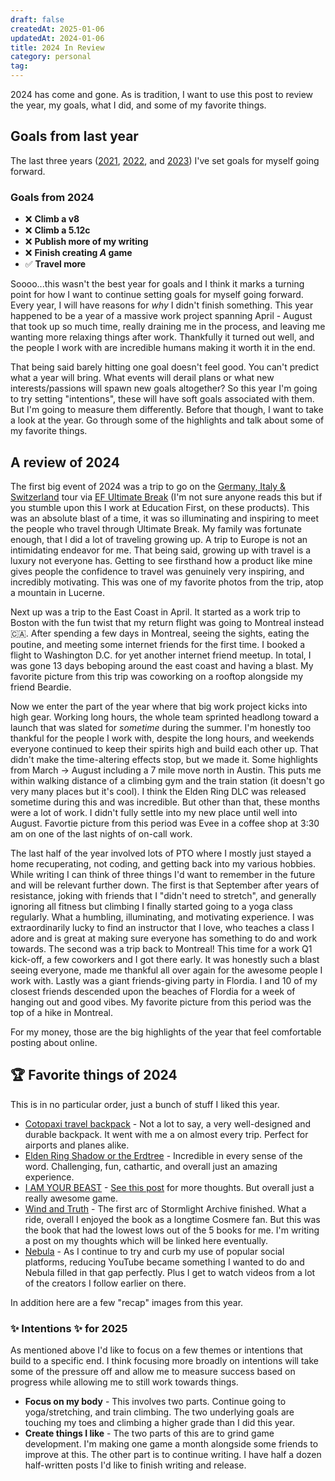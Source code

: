 ```yaml
---
draft: false
createdAt: 2025-01-06
updatedAt: 2024-01-06
title: 2024 In Review
category: personal
tag:
---
```



2024 has come and gone. As is tradition, I want to use this post to review the year, my goals, what I did, and some of my favorite things.

## Goals from last year

The last three years ([2021](./2021-in-review), [2022](./2022-in-review), and [2023](./2023-in-review)) I've set goals for myself going forward.

### Goals from 2024

- ❌ **Climb a v8**
- ❌ **Climb a 5.12c**
- ❌ **Publish more of my writing**
- ❌ **Finish creating _A_ game**
- ✅ **Travel more**

Soooo...this wasn't the best year for goals and I think it marks a turning point for how I want to continue setting goals for myself going forward. Every year, I will have reasons for _why_ I didn't finish something. This year happened to be a year of a massive work project spanning April - August that took up so much time, really draining me in the process, and leaving me wanting more relaxing things after work. Thankfully it turned out well, and the people I work with are incredible humans making it worth it in the end.

That being said barely hitting one goal doesn't feel good. You can't predict what a year will bring. What events will derail plans or what new interests/passions will spawn new goals altogether? So this year I'm going to try setting "intentions", these will have soft goals associated with them. But I'm going to measure them differently. Before that though, I want to take a look at the year. Go through some of the highlights and talk about some of my favorite things.

## A review of 2024

The first big event of 2024 was a trip to go on the [Germany, Italy & Switzerland](https://www.efultimatebreak.com/trips/germany-italy-switzerland) tour via [EF Ultimate Break](https://www.efultimatebreak.com) (I'm not sure anyone reads this but if you stumble upon this I work at Education First, on these products). This was an absolute blast of a time, it was so illuminating and inspiring to meet the people who travel through Ultimate Break. My family was fortunate enough, that I did a lot of traveling growing up. A trip to Europe is not an intimidating endeavor for me. That being said, growing up with travel is a luxury not everyone has. Getting to see firsthand how a product like mine gives people the confidence to travel was genuinely very inspiring, and incredibly motivating. This was one of my favorite photos from the trip, atop a mountain in Lucerne.

<BlogImage src={swissAlps} caption="View from the Alps" height="400" eager />

Next up was a trip to the East Coast in April. It started as a work trip to Boston with the fun twist that my return flight was going to Montreal instead 🇨🇦. After spending a few days in Montreal, seeing the sights, eating the poutine, and meeting some internet friends for the first time. I booked a flight to Washington D.C. for yet another internet friend meetup. In total, I was gone 13 days beboping around the east coast and having a blast. My favorite picture from this trip was coworking on a rooftop alongside my friend Beardie.

<BlogImage src={coworkingLizard} caption="Co working lizard" height="300" />

Now we enter the part of the year where that big work project kicks into high gear. Working long hours, the whole team sprinted headlong toward a launch that was slated for _sometime_ during the summer. I'm honestly too thankful for the people I work with, despite the long hours, and weekends everyone continued to keep their spirits high and build each other up. That didn't make the time-altering effects stop, but we made it. Some highlights from March -> August including a 7 mile move north in Austin. This puts me within walking distance of a climbing gym and the train station (it doesn't go very many places but it's cool). I think the Elden Ring DLC was released sometime during this and was incredible. But other than that, these months were a lot of work. I didn't fully settle into my new place until well into August. Favortie picture from this period was Evee in a coffee shop at 3:30 am on one of the last nights of on-call work.

<BlogImage src={coffeeShop} caption="Evee in a coffee shop" height="400" />

The last half of the year involved lots of PTO where I mostly just stayed a home recuperating, not coding, and getting back into my various hobbies. While writing I can think of three things I'd want to remember in the future and will be relevant further down. The first is that September after years of resistance, joking with friends that I "didn't need to stretch", and generally ignoring all fitness but climbing I finally started going to a yoga class regularly. What a humbling, illuminating, and motivating experience. I was extraordinarily lucky to find an instructor that I love, who teaches a class I adore and is great at making sure everyone has something to do and work towards. The second was a trip back to Montreal! This time for a work Q1 kick-off, a few coworkers and I got there early. It was honestly such a blast seeing everyone, made me thankful all over again for the awesome people I work with. Lastly was a giant friends-giving party in Flordia. I and 10 of my closest friends descended upon the beaches of Flordia for a week of hanging out and good vibes. My favorite picture from this period was the top of a hike in Montreal.

<BlogImage src={montrealHike} caption="View from mt royal" height="400" />

For my money, those are the big highlights of the year that feel comfortable posting about online.

## 🏆 Favorite things of 2024

This is in no particular order, just a bunch of stuff I liked this year.

- [Cotopaxi travel backpack](https://www.cotopaxi.com/products/allpa-35l-travel-pack-4?variant=41821089267773) - Not a lot to say, a very well-designed and durable backpack. It went with me a on almost every trip. Perfect for airports and planes alike.
- [Elden Ring Shadow or the Erdtree](https://store.steampowered.com/app/2778580/ELDEN_RING_Shadow_of_the_Erdtree/) - Incredible in every sense of the word. Challenging, fun, cathartic, and overall just an amazing experience.
- [I AM YOUR BEAST](https://store.steampowered.com/app/1876590/I_Am_Your_Beast/) - [See this post](./i-am-your-beast) for more thoughts. But overall just a really awesome game.
- [Wind and Truth](https://app.thestorygraph.com/books/298bac36-8787-4367-bbdb-ffccff72011a) - The first arc of Stormlight Archive finished. What a ride, overall I enjoyed the book as a longtime Cosmere fan. But this was the book that had the lowest lows out of the 5 books for me. I'm writing a post on my thoughts which will be linked here eventually.
- [Nebula](https://nebula.tv/) - As I continue to try and curb my use of popular social platforms, reducing YouTube became something I wanted to do and Nebula filled in that gap perfectly. Plus I get to watch videos from a lot of the creators I follow earlier on there.

In addition here are a few "recap" images from this year.

<BlogImage
	src={recap2024}
	caption="Lots of time listening music this year 😅"
	alt="Recap images from 2024"
	height="400"
/>

### ✨ Intentions ✨ for 2025

As mentioned above I'd like to focus on a few themes or intentions that build to a specific end. I think focusing more broadly on intentions will take some of the pressure off and allow me to measure success based on progress while allowing me to still work towards things.

- **Focus on my body** - This involves two parts. Continue going to yoga/stretching, and train climbing. The two underlying goals are touching my toes and climbing a higher grade than I did this year.
- **Create things I like** - The two parts of this are to grind game development. I'm making one game a month alongside some friends to improve at this. The other part is to continue writing. I have half a dozen half-written posts I'd like to finish writing and release.
